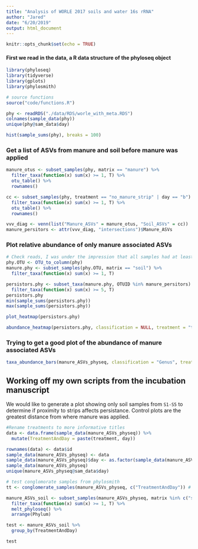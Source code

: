 ```yaml
---
title: "Analysis of WORLE 2017 soils and water 16s rRNA"
author: "Jared"
date: "6/20/2019"
output: html_document
---
```


```r
knitr::opts_chunk$set(echo = TRUE)
```

#### First we read in the data, a R data structure of the phyloseq object       
```r
library(phyloseq)
library(tidyverse)
library(gplots)
library(phylosmith)
```
```r
# source functions
source("code/functions.R")
```

```r
phy <- readRDS("./data/RDS/worle_with_meta.RDS")
colnames(sample_data(phy))
unique(phy@sam_data$day)
```
```r
hist(sample_sums(phy), breaks = 100)
```

### Get a list of ASVs from manure and soil before manure was applied
```r
manure_otus <- subset_samples(phy, matrix == "manure") %>%
  filter_taxa(function(x) sum(x) >= 1, T) %>%
  otu_table() %>%
  rownames()

cc <- subset_samples(phy, treatment == "no_manure_strip" | day == "b") %>%
  filter_taxa(function(x) sum(x) >= 1, T) %>%
  otu_table() %>%
  rownames()

vvv_diag <- venn(list("Manure_ASVs" = manure_otus, "Soil_ASVs" = cc))
manure_persitors <- attr(vvv_diag, "intersections")$Manure_ASVs 
```

### Plot relative abundance of only manure associated ASVs   
```r
# Check reads, I was under the impression that all samples had at least 10k
phy.OTU <- OTU_to_column(phy)
manure.phy <- subset_samples(phy.OTU, matrix == "soil") %>%
  filter_taxa(function(x) sum(x) >= 1, T) 

persistors.phy <- subset_taxa(manure.phy, OTUID %in% manure_persitors) %>%
  filter_taxa(function(x) sum(x) >= 5, T) 
persistors.phy
min(sample_sums(persistors.phy))
max(sample_sums(persistors.phy))

plot_heatmap(persistors.phy)

abundance_heatmap(persistors.phy, classification = NULL, treatment = "treatment", subset = "day", transformation = 'none', colors = 'default')
```

### Trying to get a good plot of the abundance of manure associated ASVs
```r
taxa_abundance_bars(manure_ASVs_physeq, classification = "Genus", treatment = c("treatment"), subset = c("manured_control", "no_manure_strip", "manured_strip"), transformation = "mean", wrap_by = "day")
```
## Working off my own scripts from the incubation manuscript   
We would like to generate a plot showing only soil samples from `S1-S5` to determine if proximity to strips affects persistance. Control plots are the greatest distance from where manure was applied. 

```r
#Rename treatments to more informative titles
data <- data.frame(sample_data(manure_ASVs_physeq)) %>%
  mutate(TreatmentAndDay = paste(treatment, day))

rownames(data) <- data$id
sample_data(manure_ASVs_physeq) <- data
sample_data(manure_ASVs_physeq)$day <- as.factor(sample_data(manure_ASVs_physeq)$day)
sample_data(manure_ASVs_physeq)
unique(manure_ASVs_physeq@sam_data$day)
```

```r
# test conglomorate samples from phylosmith
tt <- conglomerate_samples(manure_ASVs_physeq, c("TreatmentAndDay")) # slow and still gives NA, never completed testing this

manure_ASVs_soil <- subset_samples(manure_ASVs_physeq, matrix %in% c("soil")) %>%
  filter_taxa(function(x) sum(x) >= 1, T) %>%
  melt_phyloseq() %>%
  arrange(Phylum)

test <- manure_ASVs_soil %>%
  group_by(TreatmentAndDay) 

test
```

